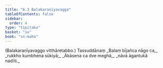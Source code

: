 ```yaml
---
title: "6.3 Balakaraṇīyavagga"
tableOfContents: false
sidebar:
  order: 4
type: "tipitaka"
basket: "su"
book: "sn-maha"
---
```



<DynamicBreadcrumb />

<Paragraph number="1318" type="center" book="sn-maha">
(Balakaraṇīyavaggo vitthāretabbo.)

</Paragraph>

<Paragraph number="1319" type="center" book="sn-maha">
Tassuddānaṃ


</Paragraph>

<Paragraph number="1320" type="verses" book="sn-maha">
_Balaṃ bījañca nāgo ca,_  
_rukkho kumbhena sūkiyā;_  
_Ākāsena ca dve meghā,_  
_nāvā āgantukā nadīti._
</Paragraph>